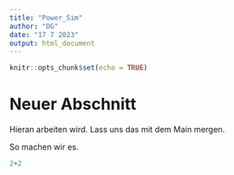 ```yaml
---
title: "Power_Sim"
author: "DG"
date: "17 7 2023"
output: html_document
---
```


```r
knitr::opts_chunk$set(echo = TRUE)
```


# Neuer Abschnitt 

Hieran arbeiten wird. Lass uns das mit dem Main mergen.

So machen wir es.

```r
2+2
```

